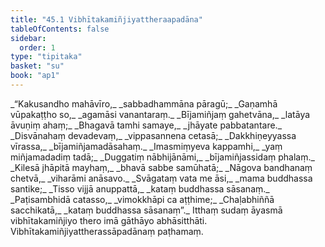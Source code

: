 ```yaml
---
title: "45.1 Vibhītakamiñjiyattheraapadāna"
tableOfContents: false
sidebar:
  order: 1
type: "tipitaka"
basket: "su"
book: "ap1"
---
```



<DynamicBreadcrumb />

<Division number="1" book="ap1">

<Paragraph number="5775" type="verses" book="ap1">
_“Kakusandho mahāvīro,_  
_sabbadhammāna pāragū;_  
_Gaṇamhā vūpakaṭṭho so,_  
_agamāsi vanantaraṃ._  

</Paragraph>

</Division>
<Division number="2" book="ap1">

<Paragraph number="5776" type="verses" book="ap1">
_Bījamiñjaṃ gahetvāna,_  
_latāya āvuṇiṃ ahaṃ;_  
_Bhagavā tamhi samaye,_  
_jhāyate pabbatantare._  

</Paragraph>

</Division>
<Division number="3" book="ap1">

<Paragraph number="5777" type="verses" book="ap1">
_Disvānahaṃ devadevaṃ,_  
_vippasannena cetasā;_  
_Dakkhiṇeyyassa vīrassa,_  
_bījamiñjamadāsahaṃ._  

</Paragraph>

</Division>
<Division number="4" book="ap1">

<Paragraph number="5778" type="verses" book="ap1">
_Imasmiṃyeva kappamhi,_  
_yaṃ miñjamadadiṃ tadā;_  
_Duggatiṃ nābhijānāmi,_  
_bījamiñjassidaṃ phalaṃ._  

</Paragraph>

</Division>
<Division number="5" book="ap1">

<Paragraph number="5779" type="verses" book="ap1">
_Kilesā jhāpitā mayhaṃ,_  
_bhavā sabbe samūhatā;_  
_Nāgova bandhanaṃ chetvā,_  
_viharāmi anāsavo._  

</Paragraph>

</Division>
<Division number="6" book="ap1">

<Paragraph number="5780" type="verses" book="ap1">
_Svāgataṃ vata me āsi,_  
_mama buddhassa santike;_  
_Tisso vijjā anuppattā,_  
_kataṃ buddhassa sāsanaṃ._  

</Paragraph>

</Division>
<Division number="7" book="ap1">

<Paragraph number="5781" type="verses" book="ap1">
_Paṭisambhidā catasso,_  
_vimokkhāpi ca aṭṭhime;_  
_Chaḷabhiññā sacchikatā,_  
_kataṃ buddhassa sāsanaṃ”._  

</Paragraph>

<Paragraph number="5782" book="ap1">
Itthaṃ sudaṃ āyasmā vibhītakamiñjiyo thero imā gāthāyo abhāsitthāti.

</Paragraph>
</Division>

<Paragraph number="5783" type="center" book="ap1">
Vibhītakamiñjiyattherassāpadānaṃ paṭhamaṃ.
</Paragraph>